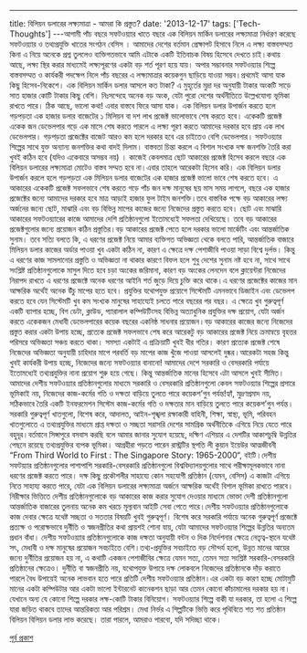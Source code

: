 ---
title: বিলিয়ন ডলারের লক্ষ্যমাত্রা - আমরা কি প্রস্তুত?
date: '2013-12-17'
tags: ['Tech-Thoughts']
---আগামী পাঁচ বছরে সফটওয়্যার খাতে বছরে এক বিলিয়ন মার্কিন ডলারের লক্ষ্যমাত্রা নির্ধারণ করেছে সফটওয়্যার ও তথ্যপ্রযুক্তি খাতের সংগঠন বেসিস । আমাদের দেশের বর্তমান প্রেক্ষাপট হিসাবে নিলে এ লক্ষ্য বাস্তবসম্মত কিনা এ নিয়ে অনেকে প্রশ্ন তুললেও ব্যক্তিগতভাবে আমি এটাকে একটি ইতিবাচক বিষয় হিসেবে দেখতে চাই।কথায় আছে, লক্ষ্য স্থির করার মাধ্যমেই লক্ষ্যপূরণের একটা বড় শর্ত পূরণ হয়ে যায়। অপার সম্ভাবনার সফটওয়্যার শিল্পে বাস্তবসম্মত ও কার্যকরী পদক্ষেপ নিলে পাঁচ বছরের এ লক্ষ্যমাত্রার কয়েকগুন ছাড়িয়ে যাওয়া সম্ভব।প্রথমেই আসা যাক কিছু হিসেব-নিকেশে। এক বিলিয়ন মার্কিন ডলার আসলে কত টাকা? এ মুহূর্তের মুদ্রা দর অনুযায়ী টাকার অংকটি সাড়ে সাত হাজার কোটি টাকার কিছু বেশি। নিঃসন্দেহে অনেক বড় অংক, যেটা পুরো দেশের অর্থনীতিতে উল্লেখযোগ্য ভূমিকা রাখতে পারে। ঠিক আছে, ভালো কথা! এবার বাস্তবে ফিরে আসা যাক। এক বিলিয়ন ডলার উপার্জন করতে হলে গড়পড়তা এক হাজার ডলার বাজেটের ১ মিলিয়ন বা দশ লাখ প্রজেক্ট ভালোভাবে শেষ করতে হবে। একেকটি প্রজেক্ট একেক জন ডেভেলপার গড়ে এক মাসে শেষ করতে পারলে এ লক্ষ্য পূরণ করতে আমাদের দরকার হবে প্রায় এক লাখ ডেভেলপার। গড়পড়তা প্রজেক্টের বাজেট আরও কম হলে দরকার হবে এর চাইতেও বেশি ডেভেলপার। সফটওয়্যার শিল্পের সাথে যুক্ত অন্যান্য জনশক্তির কথা বাদই দিলাম। বাস্তবতা চিন্তা করলে এ বিশাল সংখ্যক দক্ষ জনশক্তি তৈরি করা খুবই কঠিন হবে (যদিও একেবারে অসম্ভব নয়) । কাজেই কেবলমাত্র ছোট আকারের প্রজেক্ট হিসেব করলে বছরে এক বিলিয়ন ডলারের লক্ষ্যমাত্রা মোটেও বাস্তব সম্মত হবে না।এবার তাহলে আরেকটা হিসেব করি। এক বিলিয়ন ডলার উপার্জন করলে হলে গড়পড়তা এক মিলিয়ন ডলার বাজেটের এক হাজার প্রজেক্ট ভালো ভাবে শেষ করতে হবে। এ আকারের একেকটি প্রজেক্ট সফলভাবে শেষ করতে গড়ে পাঁচ জন দক্ষ মানুষের ছয় মাস সময় লাগলে, বছরে এক হাজার প্রজেক্টের জন্যে আমাদের দরকার হবে মাত্র আড়াই হাজার ফুল টাইম জনশক্তি।তবে বাস্তবিক পক্ষে বড় আকারের লক্ষ্য অর্জনের জন্যে ছোট, মাঝারি এবং বড় বিভিন্ন মাপের কাজের জন্যে নিজেদের প্রস্তুত করতে হবে। ছোট এবং মাঝারি আকারের সফটওয়্যারের কাজে আমাদের দেশি প্রতিষ্ঠানগুলো ইতোমধ্যেই সফলতা দেখিয়েছে। তবে বড় আকারের প্রজেক্টগুলোর জন্যে প্রয়োজন কঠিন প্রস্তুতির।বড় আকারের প্রজেক্ট পেতে হলে দরকার ভালো মার্কেটিং এবং আন্তর্জাতিক সুনাম। তবে সত্যি বলতে কি, এ ধরণের প্রজেক্ট নিয়ে আমার ব্যক্তিগত অভিজ্ঞতা থেকে বলতে পারি, আন্তর্জাতিক বাজারে মিলিয়ন ডলার কাজের অর্ডার পাওয়া খুব একটা কঠিন না, কারণ এ ক্ষেত্রে দক্ষ পেশাজীবি পাওয়া সাড়া বিশ্বে দুর্লভ। কিন্তু এ ধরণের কাজ সামলানোর প্রস্তুতি ও অভিজ্ঞতা না থাকার কারণে বিফল হলে শুধু দেশের সুনাম নষ্ট হবে না, সাথে সাথে সংশ্লিষ্ট প্রতিষ্ঠানগুলোকে মাসুল দিতে হবে চড়া অংকের জরিমানা, কারণ বড় অংকের লেনদেন বলে ক্লায়েন্টরা নিজেদের নিরাপদ রাখতে এ ধরণের প্রজেক্টে অনেক ধরণের আইনি শর্ত জুড়ে দিয়ে চুক্তি করে থাকে।এ ধরণের প্রজেক্টের কাজের মান আক্ষরিক অর্থেই অনেক উঁচু মাপের হতে হবে। প্রযুক্তির যথোপযুক্ত প্রয়োগে সিস্টেমটি এমনভাবে ডিজাইন এবং ডেভেলপ করতে হবে যেন সিস্টেমটি খুব কম সংখ্যক মানুষের সাহায্যেই চলতে পারে বছরের পর বছর। এ ক্ষেত্রে খুব গুরুত্বপূর্ণ একটি ব্যাপার হচ্ছে, বিগ ডেটা, ক্লাউড, প্যারালাল কম্পিউটিংসহ বিভিন্ন অত্যাধুনিক প্রযুক্তির দক্ষ প্রয়োগ, যেটা অর্জন করতে একেকজন মেধাবী ডেভেলপারের কয়েক বছরের একনিষ্ঠ সাধনার প্রয়োজন।বড় আকারের কাজের জন্যে নিজেদের প্রস্তুত করার একটা উপায় হচ্ছে, প্রত্যেক প্রজেক্ট সফলভাবে শেষ করে আরেকটু বড় আকারের প্রজেক্ট নিয়ে ক্রমান্বয়ে বৃহত্তর পরিসরে অভিজ্ঞতা সঞ্চয় করতে থাকা। সমস্যা একটাই এ প্রক্রিয়াটি খুবই ধীর গতির। কারণ প্রত্যেক প্রজেক্ট শেষে নিজেদের অভিজ্ঞতা অনুযায়ী চাহিদার মাপে পরবর্তি বড় মাপের কাজ খুঁজে পাওয়া আসলেই দুষ্কর।আরেকটা সহজ কিন্তু খুবই কার্যকরী উপায় হচ্ছে, নিজেদের জন্যে সফটওয়্যার বানানো! আমাদের দেশে সরকারি ও বেসরকারি পর্যায়ে ইতোমধ্যেই তথ্যপ্রযুক্তির নানা প্রয়োগ শুরু হয়ে গেছে। কিন্তু আন্তর্জাতিক মানের হিসেবে এটা আসলে খুবই সীমিত। আমাদের দেশীয় সফটওয়্যার প্রতিষ্ঠানগুলোর মাধ্যমে সরকারি ও বেসরকারি প্রতিষ্ঠানগুলো কেবল সফটওয়্যার শিল্পের প্রসারে ভূমিকাই নয়, নিজেদের কাজ-কর্মের গতি ও দক্ষতা বাড়িয়ে তুলতে পারে কয়েকশ’গুন পর্যন্ত!হ্যাঁ, মুদ্রণপ্রমাদ নয়, সঠিকভাবে তৈরি একটি ইনফরমেশন সিস্টেম কাজ-কর্মের গতি ও দক্ষতার মান বাড়িয়ে তুলতে পারে কয়েকশ’গুন পর্যন্ত। সরকারি গুরুত্বপূর্ণ খাতগুলো, বিশেষ করে, আদালত, আইন-শৃঙ্খলা রক্ষাকারী বাহিনী, শিক্ষা, স্বাস্থ্য, ভূমি, পরিবহন খাতগুলোতে এ তথ্যপ্রযুক্তির মাধ্যমে প্রাপ্ত দক্ষতা ও সচ্ছতা সরাসরি দেশের সামগ্রিক অর্থনীতিকে এগিয়ে নিয়ে যেতে পারে বহুদূর।বর্তমানে সিঙ্গাপুরে বসবাস করছি বলে আমার জানার সুযোগ হয়েছে, দক্ষিণ এশিয়ার এ দেশটির আকাশচুম্বি উন্নতির পেছনে রয়েছে তথ্যপ্রযুক্তির ব্যপক ভূমিকা। আগ্রহীরা পড়তে পারেন রাস্ট্রটির স্থপতি লী কুয়ান ইয়েউর আত্মজীবনী “From Third World to First : The Singapore Story: 1965-2000“, বইটি।দেশীয় সফটয়্যার প্রতিষ্ঠানগুলোর পাশাপাশি সরকারি-বেসরকারি প্রতিষ্ঠানগুলো বিশ্ববিদ্যালয়গুলোর সাথে পরীক্ষামূলকভাবে নানা ধরণের প্রজেক্ট করতে পারে। দক্ষ কিছু প্রকৌশলীর সাহায্যে কোন সহযোগী প্রতিষ্ঠান (যেমন, বেসিস) এ কাজটা এগিয়ে নিতে সাহায্য করতে পারে, যেটা এক বিলিয়ন ডলারের লক্ষ্যমাত্রা অর্জনে আক্ষরিক অর্থেই বিশাল ভূমিকা রাখতে পারবে।নিরীক্ষার ভিত্তিতে দেশীয় প্রতিষ্ঠানগুলোকে বড় আকারের কাজ করার সুযোগ দেওয়ার মাধ্যমে ভোক্তা দেশী প্রতিষ্ঠানগুলো আন্তর্জাতিক বাজারের তুলনায় অনেক কম খরচে মূল্যবান আইটি সেবা পেতে পারে।দেশীয় সফটওয়্যার প্রতিষ্ঠানগুলোকে কাজ দেবার ক্ষেত্রে যথেষ্ট সচ্ছতা ও সততার বিষয়টি খুবই গুরুত্বপূর্ণ। বিশেষ করে সরকারি পর্যায়ে অনেক গুরুত্বপূর্ণ প্রজেক্টে প্রত্যক্ষ ও পরোক্ষভাবে দুর্নীতি ও স্বজনপ্রীতির কথা প্রায়শই শোনা যায়, যেটা আমাদের সফটওয়্যার শিল্পের উন্নতির অন্যতম প্রধান বাঁধা। দেশীয় সফটওয়্যার প্রতিষ্ঠানগুলোকে কাজ দক্ষতা অনুযায়ী বন্টন ও দিক নির্দেশনার ক্ষেত্রে নেতৃত্ব-স্থানে যথেষ্ট সৎ, মেধাবী ও দক্ষ মানুষের প্রয়োজন সবচাইতে বেশি।তথ্য-প্রযুক্তির সবচাইতে বড় সৌন্দর্য হলো, উন্নত মানের আয়ের জন্যে দুর্নীতির প্রয়োজন হয় না, এ কথাটি একজন  পেশাজীবির ক্ষেত্রে যেমন সত্য, তেমন সত্য সংশ্লিষ্ট সরকারি-বেসরকারি প্রতিষ্ঠানের ক্ষেত্রেও। দুর্নীতি বা স্বজনপ্রীতি নয়, যথোপযুক্ত উপায়ে দক্ষ লোকবলে নিজেদের প্রতিষ্ঠানকে দাঁড় করাতে পারলে বৈধ উপায়েই অনেক লাভবান হতে পারে প্রতিটি দেশীয় সফটওয়্যার প্রতিষ্ঠান।এর একটা বড় কারণ হচ্ছে মোটামুটি মানের একটা কম্পিউটার আর একটা ভালো ইন্টারনেট কানেকশন ছাড়া আর তেমন কোনো কাঁচামালের দরকার হয় না। যেখানে অন্য যে কোনো শিল্পে দরকার লক্ষ-কোটি টাকার বিনিয়োগ। সফটওয়্যার শিল্পে বাকী যা দরকার, তা হলো এ শিল্পে যারা জড়িত থাকবে তাদের আন্তরিকতা আর পরিশ্রম। মেধা নির্ভর এ শিল্পটিকে ভিত্তি করে পৃথিবিতে শত শত প্রতিষ্ঠান বিলিয়ন বিলিয়ন ডলার লাভ করেছে। তারা পারলে, আমরাও পারবো, যদি সদিচ্ছা থাকে।

[পূর্ব প্রকাশ](https://techshohor.com/3879/%e0%a6%ac%e0%a6%bf%e0%a6%b2%e0%a6%bf%e0%a7%9f%e0%a6%a8-%e0%a6%a1%e0%a6%b2%e0%a6%be%e0%a6%b0%e0%a7%87%e0%a6%b0-%e0%a6%b2%e0%a6%95%e0%a7%8d%e0%a6%b7%e0%a7%8d%e0%a6%af%e0%a6%ae%e0%a6%be%e0%a6%a4%e0%a7%8d/)